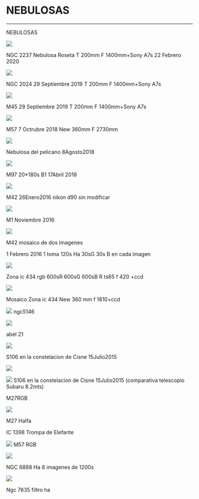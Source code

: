 # NEBULOSAS
---


NEBULOSAS

<img 
	src="https://astroccd.files.wordpress.com/2020/03/img-20200302-wa0019.jpg"
	loading="lazy" 
/>

NGC 2237 Nebulosa Roseta T 200mm F 1400mm+Sony A7s 22 Febrero 2020

<img 
	src="https://astroccd.files.wordpress.com/2019/10/ngc2024final.jpg"
	loading="lazy" 
/>

NGC 2024 29 Septiembre 2019 T 200mm F 1400mm+Sony A7s

<img 
	src="https://astroccd.files.wordpress.com/2019/10/m45final.jpg"
	loading="lazy" 
/>

M45 29 Septiembre 2019 T 200mm F 1400mm+Sony A7s

<img 
	src="https://astroccd.files.wordpress.com/2018/10/m57_f.jpg"
	loading="lazy" 
/>

M57 7 Octrubre 2018 New 360mm F 2730mm

<img 
	src="https://astroccd.files.wordpress.com/2018/08/1.png"
	loading="lazy" 
/>

Nebulosa del pelicano 8Agosto2018

<img 
	src="https://astroccd.files.wordpress.com/2018/04/m97.jpg"
	loading="lazy" 
/>

M97 20*180s B1 17Abril 2018

<img 
	src="https://astroccd.files.wordpress.com/2012/11/m42f_re.jpg"
	loading="lazy" 
/>

M42 26Enero2016 nikon d90 sin modificar

<img 
	src="https://astroccd.files.wordpress.com/2012/11/m1_20161111_i88.jpg"
	loading="lazy" 
/>

M1 Noviembre 2016

<img 
	src="https://astroccd.files.wordpress.com/2012/11/m42_20160101_i88.jpg"
	loading="lazy" 
/>

M42 mosaico de dos imagenes

1 Febrero 2016 1 toma 120s Ha 30sG 30s B en cada imagen

<img 
	src="https://astroccd.files.wordpress.com/2012/11/zona_-ic434_re.jpg"
	loading="lazy" 
/>

Zona ic 434 rgb 600sR 600sG 600sB R ts65 f 420 +ccd

<img 
	src="https://astroccd.files.wordpress.com/2012/11/2024-ic434-pp.jpg"
	loading="lazy" 
/>

Mosaico Zona ic 434 New 360 mm f 1810+ccd

<img 
	src="https://astroccd.files.wordpress.com/2012/10/ic-5146-15-600s-pa2.jpg"
	loading="lazy" 
/>
ngc5146

<img 
	src="https://astroccd.files.wordpress.com/2012/10/user_556_medusa_pa.jpg"
	loading="lazy" 
/>

abel 21

<img 
	src="https://astroccd.files.wordpress.com/2012/11/s106.jpg"
	loading="lazy" 
/>

S106 en la constelacion de Cisne 15Julio2015

<img 
	src="https://astroccd.files.wordpress.com/2012/11/comparativa.jpg"
	loading="lazy" 
/>

<img 
	src="https://astroccd.files.wordpress.com/2012/11/m27_19junio2015final.jpg"
	loading="lazy" 
/>
S106 en la constelacion de Cisne 15Julio2015 (comparativa telescopio Subaru 8.2mts)

M27RGB

<img 
	src="https://astroccd.files.wordpress.com/2012/11/m27.jpg"
	loading="lazy" 
/>

M27 Halfa

IC 1398 Trompa de Elefante

<img 
	src="https://astroccd.files.wordpress.com/2012/11/rgbpix3.jpg"
	loading="lazy" 
/>
M57 RGB

<img 
	src="https://astroccd.files.wordpress.com/2012/10/ngc-6888-rgb-8-2-4-image-1200s-21-ago-2009.jpg"
	loading="lazy" 
/>

NGC 6888 Ha 8 imagenes de 1200s

<img 
	src="https://astroccd.files.wordpress.com/2012/10/l-ngc-7635-pa.jpg"
	loading="lazy" 
/>

Ngc 7635 filtro ha